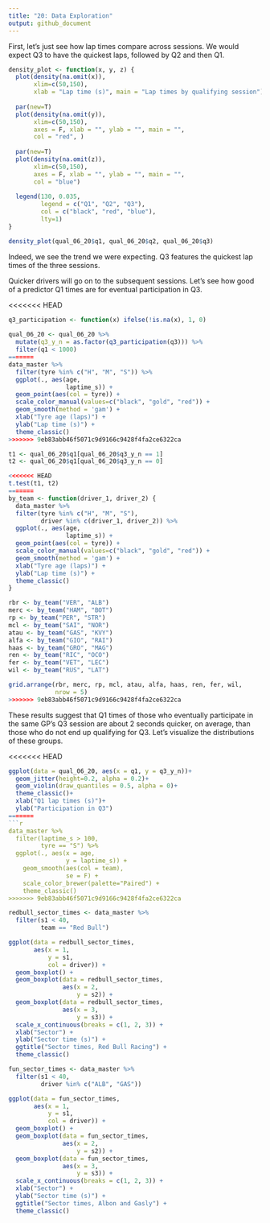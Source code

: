 ```yaml
---
title: "20: Data Exploration"
output: github_document
---
```


First, let's just see how lap times compare across sessions. We would expect Q3 to have the quickest laps, followed by Q2 and then Q1. 

```r
density_plot <- function(x, y, z) {
  plot(density(na.omit(x)), 
       xlim=c(50,150),
       xlab = "Lap time (s)", main = "Lap times by qualifying session")
  
  par(new=T)
  plot(density(na.omit(y)), 
       xlim=c(50,150), 
       axes = F, xlab = "", ylab = "", main = "",
       col = "red", )
  
  par(new=T)
  plot(density(na.omit(z)), 
       xlim=c(50,150), 
       axes = F, xlab = "", ylab = "", main = "", 
       col = "blue")
  
  legend(130, 0.035, 
         legend = c("Q1", "Q2", "Q3"), 
         col = c("black", "red", "blue"), 
         lty=1)
}

density_plot(qual_06_20$q1, qual_06_20$q2, qual_06_20$q3)
```

Indeed, we see the trend we were expecting. Q3 features the quickest lap times of the three sessions.

Quicker drivers will go on to the subsequent sessions. Let's see how good of a predictor Q1 times are for eventual participation in Q3. 

<<<<<<< HEAD
```r
q3_participation <- function(x) ifelse(!is.na(x), 1, 0)
  
qual_06_20 <- qual_06_20 %>% 
  mutate(q3_y_n = as.factor(q3_participation(q3))) %>%
  filter(q1 < 1000)
=======
data_master %>% 
  filter(tyre %in% c("H", "M", "S")) %>% 
  ggplot(., aes(age,
                laptime_s)) +
  geom_point(aes(col = tyre)) +
  scale_color_manual(values=c("black", "gold", "red")) +
  geom_smooth(method = 'gam') +
  xlab("Tyre age (laps)") +
  ylab("Lap time (s)") +
  theme_classic()
>>>>>>> 9eb83abb46f5071c9d9166c9428f4fa2ce6322ca
```

```r
t1 <- qual_06_20$q1[qual_06_20$q3_y_n == 1]
t2 <- qual_06_20$q1[qual_06_20$q3_y_n == 0]

<<<<<<< HEAD
t.test(t1, t2)
=======
by_team <- function(driver_1, driver_2) {
  data_master %>% 
  filter(tyre %in% c("H", "M", "S"),
         driver %in% c(driver_1, driver_2)) %>% 
  ggplot(., aes(age,
                laptime_s)) +
  geom_point(aes(col = tyre)) +
  scale_color_manual(values=c("black", "gold", "red")) +
  geom_smooth(method = 'gam') +
  xlab("Tyre age (laps)") +
  ylab("Lap time (s)") +
  theme_classic()
}

rbr <- by_team("VER", "ALB")
merc <- by_team("HAM", "BOT")
rp <- by_team("PER", "STR")
mcl <- by_team("SAI", "NOR")
atau <- by_team("GAS", "KVY")
alfa <- by_team("GIO", "RAI")
haas <- by_team("GRO", "MAG")
ren <- by_team("RIC", "OCO")
fer <- by_team("VET", "LEC")
wil <- by_team("RUS", "LAT")

grid.arrange(rbr, merc, rp, mcl, atau, alfa, haas, ren, fer, wil, 
             nrow = 5)
>>>>>>> 9eb83abb46f5071c9d9166c9428f4fa2ce6322ca
```

These results suggest that Q1 times of those who eventually participate in the same GP's Q3 session are about 2 seconds quicker, on average, than those who do not end up qualifying for Q3. Let's visualize the distributions of these groups. 

<<<<<<< HEAD
```r
ggplot(data = qual_06_20, aes(x = q1, y = q3_y_n))+
  geom_jitter(height=0.2, alpha = 0.2)+
  geom_violin(draw_quantiles = 0.5, alpha = 0)+
  theme_classic()+
  xlab("Q1 lap times (s)")+
  ylab("Participation in Q3")
=======
```r
data_master %>% 
  filter(laptime_s > 100,
         tyre == "S") %>% 
  ggplot(., aes(x = age,
                y = laptime_s)) +
    geom_smooth(aes(col = team),
                se = F) +
    scale_color_brewer(palette="Paired") +
    theme_classic()
>>>>>>> 9eb83abb46f5071c9d9166c9428f4fa2ce6322ca
```

```r
redbull_sector_times <- data_master %>% 
  filter(s1 < 40,
         team == "Red Bull")

ggplot(data = redbull_sector_times, 
       aes(x = 1, 
           y = s1,
           col = driver)) +
  geom_boxplot() +
  geom_boxplot(data = redbull_sector_times, 
               aes(x = 2,
                   y = s2)) +
  geom_boxplot(data = redbull_sector_times, 
               aes(x = 3,
                   y = s3)) +
  scale_x_continuous(breaks = c(1, 2, 3)) + 
  xlab("Sector") +
  ylab("Sector time (s)") +
  ggtitle("Sector times, Red Bull Racing") +
  theme_classic()
```

```r
fun_sector_times <- data_master %>% 
  filter(s1 < 40,
         driver %in% c("ALB", "GAS"))

ggplot(data = fun_sector_times, 
       aes(x = 1, 
           y = s1,
           col = driver)) +
  geom_boxplot() +
  geom_boxplot(data = fun_sector_times, 
               aes(x = 2,
                   y = s2)) +
  geom_boxplot(data = fun_sector_times, 
               aes(x = 3,
                   y = s3)) +
  scale_x_continuous(breaks = c(1, 2, 3)) + 
  xlab("Sector") +
  ylab("Sector time (s)") +
  ggtitle("Sector times, Albon and Gasly") +
  theme_classic()
```

